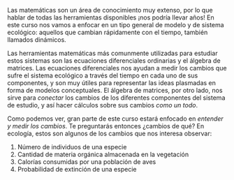 Las matemáticas son un área de conocimiento muy extenso, por lo que hablar de todas las herramientas disponibles ¡nos podría llevar años! En este curso nos vamos a enfocar en un tipo general de modelo y de sistema ecológico: aquellos que cambian rápidamente con el tiempo, también llamados dinámicos.

Las herramientas matemáticas más comunmente utilizadas para estudiar estos sistemas son las ecuaciones diferenciales ordinarias y el álgebra de matrices. Las ecuaciones diferenciales nos ayudan a medir los cambios que sufre el sistema ecológico a través del tiempo en cada uno de sus componentes, y son muy útiles para representar las ideas plasmadas en forma de modelos conceptuales. El álgebra de matrices, por otro lado, nos sirve para *conectar* los cambios de los diferentes componentes del sistema de estudio, y así hacer cálculos sobre sus cambios *como un todo*.

Como podemos ver, gran parte de este curso estará enfocado en *entender y medir los cambios*. Te preguntarás entonces ¿cambios de qué? En ecología, estos son algunos de los cambios que nos interesa observar:

1. Número de individuos de una especie
2. Cantidad de materia orgánica almacenada en la vegetación
3. Calorías consumidas por una población de aves
4. Probabilidad de extinción de una especie